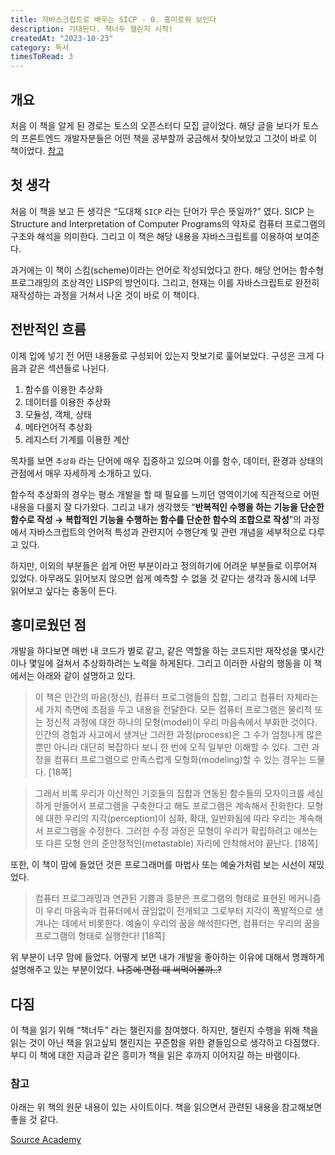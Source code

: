 ```yaml
---
title: 자바스크립트로 배우는 SICP - 0. 흥미로워 보인다
description: 기대된다. 책너두 챌린지 시작!
createdAt: "2023-10-23"
category: 독서
timesToRead: 3
---
```

## 개요

처음 이 책을 알게 된 경로는 토스의 오픈스터디 모집 글이었다. 해당 글을 보다가 토스의 프론트엔드 개발자분들은 어떤 책을 공부할까 궁금해서 찾아보았고 그것이 바로 이 책이었다. [참고](https://toss.im/career/toss-study-club?studyId=82236223003)

## 첫 생각

처음 이 책을 보고 든 생각은 “도대체 `SICP` 라는 단어가 무슨 뜻일까?” 였다. SICP 는 Structure and Interpretation of Computer Programs의 약자로 컴퓨터 프로그램의 구조와 해석을 의미한다. 그리고 이 책은 해당 내용을 자바스크립트를 이용하여 보여준다.

과거에는 이 책이 스킴(scheme)이라는 언어로 작성되었다고 한다. 해당 언어는 함수형 프로그래밍의 조상격인 LISP의 방언이다. 그리고, 현재는 이를 자바스크립트로 완전히 재작성하는 과정을 거쳐서 나온 것이 바로 이 책이다.

## 전반적인 흐름

이제 입에 넣기 전 어떤 내용들로 구성되어 있는지 맛보기로 훑어보았다. 구성은 크게 다음과 같은 섹션들로 나뉜다.

1. 함수를 이용한 추상화
2. 데이터를 이용한 추상화
3. 모듈성, 객체, 상태
4. 메타언어적 추상화
5. 레지스터 기계를 이용한 계산

목차를 보면 `추상화` 라는 단어에 매우 집중하고 있으며 이를 함수, 데이터, 환경과 상태의 관점에서 매우 자세하게 소개하고 있다.

함수적 추상화의 경우는 평소 개발을 할 때 필요를 느끼던 영역이기에 직관적으로 어떤 내용을 다룰지 잘 다가왔다. 그리고 내가 생각했듯 “**반복적인 수행을 하는 기능을 단순한 함수로 작성 → 복합적인 기능을 수행하는 함수를 단순한 함수의 조합으로 작성**”의 과정에서 자바스크립트의 언어적 특성과 관련지어 수행단계 및 관련 개념을 세부적으로 다루고 있다.

하지만, 이외의 부분들은 쉽게 어떤 부분이라고 정의하기에 어려운 부분들로 이루어져 있었다. 아무래도 읽어보지 않으면 쉽게 예측할 수 없을 것 같다는 생각과 동시에 너무 읽어보고 싶다는 충동이 든다.

## 흥미로웠던 점

개발을 하다보면 매번 내 코드가 별로 같고, 같은 역할을 하는 코드지만 재작성을 몇시간이나 몇일에 걸쳐서 추상화하려는 노력을 하게된다. 그리고 이러한 사람의 행동을 이 책에서는 아래와 같이 설명하고 있다.

> 이 책은 인간의 마음(정신), 컴퓨터 프로그램들의 집합, 그리고 컴퓨터 자체라는 세 가지 측면에 초점을 두고 내용을 전달한다. 모든 컴퓨터 프로그램은 물리적 또는 정신적 과정에 대한 하나의 모형(model)이 우리 마음속에서 부화한 것이다. 인간의 경험과 사고에서 생겨난 그러한 과정(process)은 그 수가 엄청나게 많은 뿐만 아니라 대단히 복잡하다 보니 한 번에 오직 일부만 이해할 수 있다. 그런 과정을 컴퓨터 프로그램으로 만족스럽게 모형화(modeling)할 수 있는 경우는 드물다. [18쪽]
>

> 그래서 비록 우리가 이산적인 기호들의 집합과 연동된 함수들의 모자이크를 세심하게 만들어서 프로그램을 구축한다고 해도 프로그램은 계속해서 진화한다. 모형에 대한 우리의 지각(perception)이 심화, 확대, 일반화됨에 따라 우리는 계속해서 프로그램을 수정한다. 그러한 수정 과정은 모형이 우리가 확립하려고 애쓰는 또 다른 모형 안의 준안정적인(metastable) 자리에 안착해서야 끝난다. [18쪽]
>

또한, 이 책이 맘에 들었던 것은 프로그래머를 마법사 또는 예술가처럼 보는 시선이 재밌었다.

> 컴퓨터 프로그래밍과 연관된 기쁨과 흥분은 프로그램의 형태로 표현된 메커니즘이 우리 마음속과 컴퓨터에서 끊임없이 전개되고 그로부터 지각이 폭발적으로 생겨나는 데에서 비롯한다. 예술이 우리의 꿈을 해석한다면, 컴퓨터는 우리의 꿈을 프로그램의 형태로 실행한다! [18쪽]
>

위 부분이 너무 맘에 들었다. 어떻게 보면 내가 개발을 좋아하는 이유에 대해서 명쾌하게 설명해주고 있는 부분이었다. ~~나중에 면접 때 써먹어볼까..?~~

## 다짐

이 책을 읽기 위해 “책너두” 라는 챌린지를 참여했다. 하지만, 챌린지 수행을 위해 책을 읽는 것이 아닌 책을 읽고싶되 챌린지는 꾸준함을 위한 곁들임으로 생각하고 다짐했다. 부디 이 책에 대한 지금과 같은 흥미가 책을 읽은 후까지 이어지길 하는 바램이다.

### 참고

아래는 위 책의 원문 내용이 있는 사이트이다. 책을 읽으면서 관련된 내용을 참고해보면 좋을 것 같다.

[Source Academy](https://sourceacademy.org/sicpjs/foreword02)

